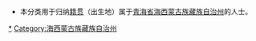 * 本分类用于归纳[[籍贯|籍贯]]（出生地）属于[[青海省|青海省]][[海西蒙古族藏族自治州|海西蒙古族藏族自治州]]的人士。

[[Category:青海人|*]]
[[Category:海西蒙古族藏族自治州|Category:海西蒙古族藏族自治州]]